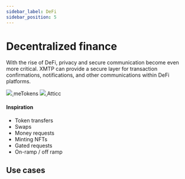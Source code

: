 ```yaml
---
sidebar_label: DeFi
sidebar_position: 5
---
```



# Decentralized finance

With the rise of DeFi, privacy and secure communication become even more critical. XMTP can provide a secure layer for transaction confirmations, notifications, and other communications within DeFi platforms.

<div class="chain-list">
  <a href="https://metokens.com/" class="chain-item">
    <img src={metokens} />
    <a>meTokens</a>
  </a>
  <a href="https://atticc.xyz/" class="chain-item">
    <img src={attic} />
    <a>Atticc</a>
  </a>
</div>

#### Inspiration

- Token transfers
- Swaps
- Money requests
- Minting NFTs
- Gated requests
- On-ramp / off ramp

## Use cases


<Usecases />
